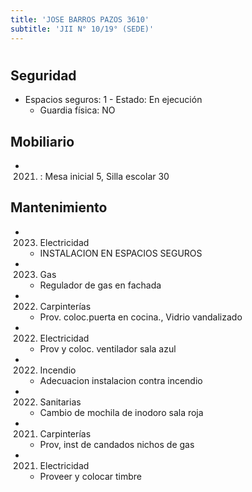 ```yaml
---
title: 'JOSE BARROS PAZOS 3610'
subtitle: 'JII N° 10/19° (SEDE)'
---
```


#


## Seguridad

*  Espacios seguros: 1 - Estado: En ejecución 
    + Guardia física: NO





## Mobiliario

*  (2021) : Mesa inicial 5, Silla escolar 30 





## Mantenimiento

*  (2023) Electricidad 
    + INSTALACION EN ESPACIOS SEGUROS

*  (2023) Gas 
    + Regulador de gas en fachada

*  (2022) Carpinterías 
    + Prov. coloc.puerta en cocina., Vidrio vandalizado

*  (2022) Electricidad 
    + Prov y coloc. ventilador sala azul

*  (2022) Incendio 
    + Adecuacion instalacion contra incendio

*  (2022) Sanitarias 
    + Cambio de mochila de inodoro sala roja

*  (2021) Carpinterías 
    + Prov, inst de candados nichos de gas

*  (2021) Electricidad 
    + Proveer y colocar timbre



